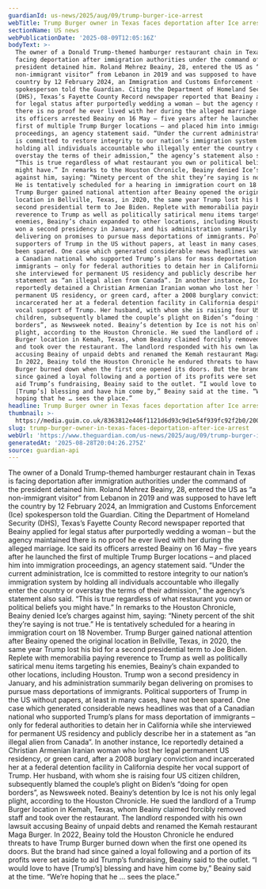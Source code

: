 ```yaml
---
guardianId: us-news/2025/aug/09/trump-burger-ice-arrest
webTitle: Trump Burger owner in Texas faces deportation after Ice arrest
sectionName: US news
webPublicationDate: '2025-08-09T12:05:16Z'
bodyText: >-
  The owner of a Donald Trump-themed hamburger restaurant chain in Texas is
  facing deportation after immigration authorities under the command of the
  president detained him. Roland Mehrez Beainy, 28, entered the US as “a
  non-immigrant visitor” from Lebanon in 2019 and was supposed to have left the
  country by 12 February 2024, an Immigration and Customs Enforcement (Ice)
  spokesperson told the Guardian. Citing the Department of Homeland Security
  (DHS), Texas’s Fayette County Record newspaper reported that Beainy applied
  for legal status after purportedly wedding a woman – but the agency maintained
  there is no proof he ever lived with her during the alleged marriage. Ice said
  its officers arrested Beainy on 16 May – five years after he launched the
  first of multiple Trump Burger locations – and placed him into immigration
  proceedings, an agency statement said. “Under the current administration, Ice
  is committed to restore integrity to our nation’s immigration system by
  holding all individuals accountable who illegally enter the country or
  overstay the terms of their admission,” the agency’s statement also said.
  “This is true regardless of what restaurant you own or political beliefs you
  might have.” In remarks to the Houston Chronicle, Beainy denied Ice’s charges
  against him, saying: “Ninety percent of the shit they’re saying is not true.”
  He is tentatively scheduled for a hearing in immigration court on 18 November.
  Trump Burger gained national attention after Beainy opened the original
  location in Bellville, Texas, in 2020, the same year Trump lost his bid for a
  second presidential term to Joe Biden. Replete with memorabilia paying
  reverence to Trump as well as politically satirical menu items targeting his
  enemies, Beainy’s chain expanded to other locations, including Houston. Trump
  won a second presidency in January, and his administration summarily began
  delivering on promises to pursue mass deportations of immigrants. Political
  supporters of Trump in the US without papers, at least in many cases, have not
  been spared. One case which generated considerable news headlines was that of
  a Canadian national who supported Trump’s plans for mass deportation of
  immigrants – only for federal authorities to detain her in California while
  she interviewed for permanent US residency and publicly describe her in a
  statement as “an illegal alien from Canada”. In another instance, Ice
  reportedly detained a Christian Armenian Iranian woman who lost her legal
  permanent US residency, or green card, after a 2008 burglary conviction and
  incarcerated her at a federal detention facility in California despite her
  vocal support of Trump. Her husband, with whom she is raising four US citizen
  children, subsequently blamed the couple’s plight on Biden’s “doing for open
  borders”, as Newsweek noted. Beainy’s detention by Ice is not his only legal
  plight, according to the Houston Chronicle. He sued the landlord of a Trump
  Burger location in Kemah, Texas, whom Beainy claimed forcibly removed staff
  and took over the restaurant. The landlord responded with his own lawsuit
  accusing Beainy of unpaid debts and renamed the Kemah restaurant Maga Burger.
  In 2022, Beainy told the Houston Chronicle he endured threats to have Trump
  Burger burned down when the first one opened its doors. But the brand had
  since gained a loyal following and a portion of its profits were set aside to
  aid Trump’s fundraising, Beainy said to the outlet. “I would love to have
  [Trump’s] blessing and have him come by,” Beainy said at the time. “We’re
  hoping that he … sees the place.”
headline: Trump Burger owner in Texas faces deportation after Ice arrest
thumbnail: >-
  https://media.guim.co.uk/8363812e446f1121d6d93c9d1e54f939fc92f2b0/200_0_2857_2286/500.jpg
slug: trump-burger-owner-in-texas-faces-deportation-after-ice-arrest
webUrl: 'https://www.theguardian.com/us-news/2025/aug/09/trump-burger-ice-arrest'
generatedAt: '2025-08-28T20:04:26.275Z'
source: guardian-api
---
```

The owner of a Donald Trump-themed hamburger restaurant chain in Texas is facing deportation after immigration authorities under the command of the president detained him. Roland Mehrez Beainy, 28, entered the US as “a non-immigrant visitor” from Lebanon in 2019 and was supposed to have left the country by 12 February 2024, an Immigration and Customs Enforcement (Ice) spokesperson told the Guardian. Citing the Department of Homeland Security (DHS), Texas’s Fayette County Record newspaper reported that Beainy applied for legal status after purportedly wedding a woman – but the agency maintained there is no proof he ever lived with her during the alleged marriage. Ice said its officers arrested Beainy on 16 May – five years after he launched the first of multiple Trump Burger locations – and placed him into immigration proceedings, an agency statement said. “Under the current administration, Ice is committed to restore integrity to our nation’s immigration system by holding all individuals accountable who illegally enter the country or overstay the terms of their admission,” the agency’s statement also said. “This is true regardless of what restaurant you own or political beliefs you might have.” In remarks to the Houston Chronicle, Beainy denied Ice’s charges against him, saying: “Ninety percent of the shit they’re saying is not true.” He is tentatively scheduled for a hearing in immigration court on 18 November. Trump Burger gained national attention after Beainy opened the original location in Bellville, Texas, in 2020, the same year Trump lost his bid for a second presidential term to Joe Biden. Replete with memorabilia paying reverence to Trump as well as politically satirical menu items targeting his enemies, Beainy’s chain expanded to other locations, including Houston. Trump won a second presidency in January, and his administration summarily began delivering on promises to pursue mass deportations of immigrants. Political supporters of Trump in the US without papers, at least in many cases, have not been spared. One case which generated considerable news headlines was that of a Canadian national who supported Trump’s plans for mass deportation of immigrants – only for federal authorities to detain her in California while she interviewed for permanent US residency and publicly describe her in a statement as “an illegal alien from Canada”. In another instance, Ice reportedly detained a Christian Armenian Iranian woman who lost her legal permanent US residency, or green card, after a 2008 burglary conviction and incarcerated her at a federal detention facility in California despite her vocal support of Trump. Her husband, with whom she is raising four US citizen children, subsequently blamed the couple’s plight on Biden’s “doing for open borders”, as Newsweek noted. Beainy’s detention by Ice is not his only legal plight, according to the Houston Chronicle. He sued the landlord of a Trump Burger location in Kemah, Texas, whom Beainy claimed forcibly removed staff and took over the restaurant. The landlord responded with his own lawsuit accusing Beainy of unpaid debts and renamed the Kemah restaurant Maga Burger. In 2022, Beainy told the Houston Chronicle he endured threats to have Trump Burger burned down when the first one opened its doors. But the brand had since gained a loyal following and a portion of its profits were set aside to aid Trump’s fundraising, Beainy said to the outlet. “I would love to have [Trump’s] blessing and have him come by,” Beainy said at the time. “We’re hoping that he … sees the place.”
